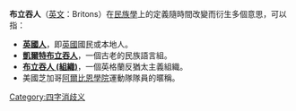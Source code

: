 '''布立吞人'''（[[英文|英文]]：Britons）在[[民族學|民族學]]上的定義隨時間改變而衍生多個意思，可以指：
*'''[[英國人|英國人]]'''，即[[英國|英國]]國民或本地人。
*'''[[凱爾特布立吞人|凱爾特布立吞人]]'''，一個古老的民族語言組。
*'''[[布立吞人_(組織)|布立吞人 (組織)]]'''，一個英格蘭反猶太主義組織。
*美國芝加哥[[阿爾比恩學院|阿爾比恩學院]]運動隊隊員的暱稱。

{{disambig}}

[[Category:四字消歧义|Category:四字消歧义]]